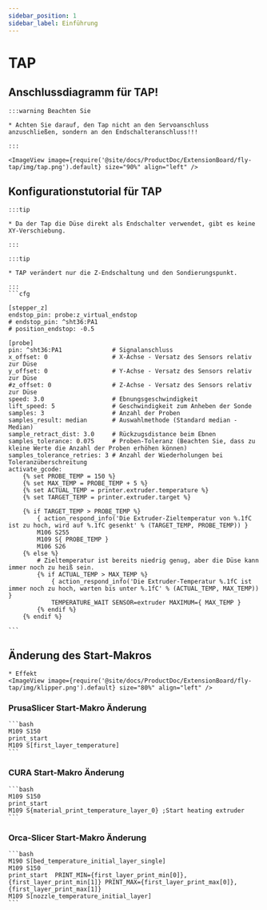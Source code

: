 ```yaml
---
sidebar_position: 1
sidebar_label: Einführung
---
```



# TAP

## Anschlussdiagramm für TAP!

    :::warning Beachten Sie

    * Achten Sie darauf, den Tap nicht an den Servoanschluss anzuschließen, sondern an den Endschalteranschluss!!!

    :::

    <ImageView image={require('@site/docs/ProductDoc/ExtensionBoard/fly-tap/img/tap.png').default} size="90%" align="left" />


## Konfigurationstutorial für TAP

    :::tip

    * Da der Tap die Düse direkt als Endschalter verwendet, gibt es keine XY-Verschiebung.

    :::

    :::tip

    * TAP verändert nur die Z-Endschaltung und den Sondierungspunkt.

    :::
    ```cfg

    [stepper_z]
    endstop_pin: probe:z_virtual_endstop
    # endstop_pin: ^sht36:PA1  
    # position_endstop: -0.5        

    [probe]
    pin: ^sht36:PA1              # Signalanschluss
    x_offset: 0                  # X-Achse - Versatz des Sensors relativ zur Düse
    y_offset: 0                  # Y-Achse - Versatz des Sensors relativ zur Düse
    #z_offset: 0                 # Z-Achse - Versatz des Sensors relativ zur Düse
    speed: 3.0                   # Ebnungsgeschwindigkeit
    lift_speed: 5                # Geschwindigkeit zum Anheben der Sonde
    samples: 3                   # Anzahl der Proben
    samples_result: median       # Auswahlmethode (Standard median - Median)
    sample_retract_dist: 3.0     # Rückzugsdistance beim Ebnen
    samples_tolerance: 0.075     # Proben-Toleranz (Beachten Sie, dass zu kleine Werte die Anzahl der Proben erhöhen können)
    samples_tolerance_retries: 3 # Anzahl der Wiederholungen bei Toleranzüberschreitung
    activate_gcode:
        {% set PROBE_TEMP = 150 %}
        {% set MAX_TEMP = PROBE_TEMP + 5 %}
        {% set ACTUAL_TEMP = printer.extruder.temperature %}
        {% set TARGET_TEMP = printer.extruder.target %}

        {% if TARGET_TEMP > PROBE_TEMP %}
            { action_respond_info('Die Extruder-Zieltemperatur von %.1fC ist zu hoch, wird auf %.1fC gesenkt' % (TARGET_TEMP, PROBE_TEMP)) }
            M106 S255
            M109 S{ PROBE_TEMP }
            M106 S26
        {% else %}
            # Zieltemperatur ist bereits niedrig genug, aber die Düse kann immer noch zu heiß sein.
            {% if ACTUAL_TEMP > MAX_TEMP %}
                { action_respond_info('Die Extruder-Temperatur %.1fC ist immer noch zu hoch, warten bis unter %.1fC' % (ACTUAL_TEMP, MAX_TEMP)) }
                TEMPERATURE_WAIT SENSOR=extruder MAXIMUM={ MAX_TEMP }
            {% endif %}
        {% endif %}

    ```

## Änderung des Start-Makros
    * Effekt
    <ImageView image={require('@site/docs/ProductDoc/ExtensionBoard/fly-tap/img/klipper.png').default} size="80%" align="left" />

### PrusaSlicer Start-Makro Änderung 

    ```bash
    M109 S150
    print_start
    M109 S[first_layer_temperature]
    ```

### CURA Start-Makro Änderung

    ```bash
    M109 S150
    print_start
    M109 S{material_print_temperature_layer_0} ;Start heating extruder
    ```

### Orca-Slicer Start-Makro Änderung

    ```bash
    M190 S[bed_temperature_initial_layer_single]
    M109 S150
    print_start  PRINT_MIN={first_layer_print_min[0]},{first_layer_print_min[1]} PRINT_MAX={first_layer_print_max[0]},{first_layer_print_max[1]}
    M109 S[nozzle_temperature_initial_layer]
    ```